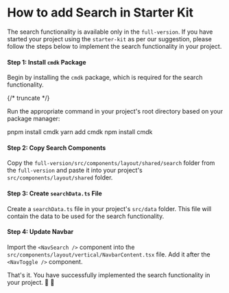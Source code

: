 
# How to add Search in Starter Kit

The search functionality is available only in the `full-version`. If you have started your project using the `starter-kit` as per our suggestion, please follow the steps below to implement the search functionality in your project.

#### Step 1: Install `cmdk` Package

Begin by installing the `cmdk` package, which is required for the search functionality.

{/* truncate */}

Run the appropriate command in your project's root directory based on your package manager:

<Tabs>
  <TabItem value="pnpm">
    <CodeBlock language='bash'>pnpm install cmdk</CodeBlock>
  </TabItem>
  <TabItem value="yarn">
    <CodeBlock language='bash'>yarn add cmdk</CodeBlock>
  </TabItem>
  <TabItem value="npm">
    <CodeBlock language='bash'>npm install cmdk</CodeBlock>
  </TabItem>
</Tabs>

#### Step 2: Copy Search Components

Copy the `full-version/src/components/layout/shared/search` folder from the `full-version` and paste it into your project's `src/components/layout/shared` folder.

#### Step 3: Create `searchData.ts` File

Create a `searchData.ts` file in your project's `src/data` folder. This file will contain the data to be used for the search functionality.

#### Step 4: Update Navbar

Import the `<NavSearch />` component into the `src/components/layout/vertical/NavbarContent.tsx` file. Add it after the `<NavToggle />` component.

That's it. You have successfully implemented the search functionality in your project. 🥳 🎉
